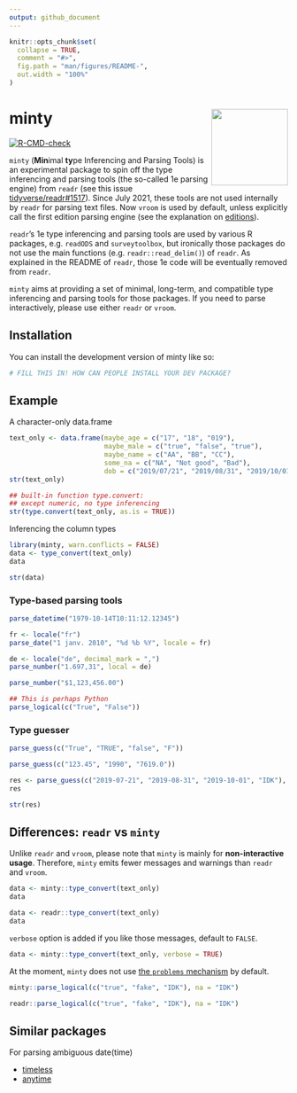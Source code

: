 ```yaml
---
output: github_document
---
```


<!-- README.md is generated from README.Rmd. Please edit that file -->

```r
knitr::opts_chunk$set(
  collapse = TRUE,
  comment = "#>",
  fig.path = "man/figures/README-",
  out.width = "100%"
)
```

# minty <img src="man/figures/logo.png" align="right" height="138" alt = ""/>

<!-- badges: start -->
[![R-CMD-check](https://github.com/chainsawriot/minty/actions/workflows/R-CMD-check.yaml/badge.svg)](https://github.com/chainsawriot/minty/actions/workflows/R-CMD-check.yaml)
<!-- badges: end -->

`minty` (**Min**imal **ty**pe Inferencing and Parsing Tools) is an experimental package to spin off the type inferencing and parsing tools (the so-called 1e parsing engine) from `readr` (see this issue [tidyverse/readr#1517](https://github.com/tidyverse/readr/issues/1517)). Since July 2021, these tools are not used internally by `readr` for parsing text files. Now `vroom` is used by default, unless explicitly call the first edition parsing engine (see the explanation on [editions](https://github.com/tidyverse/readr?tab=readme-ov-file#editions)).

`readr`'s 1e type inferencing and parsing tools are used by various R packages, e.g. `readODS` and `surveytoolbox`, but ironically those packages do not use the main functions (e.g. `readr::read_delim()`) of `readr`. As explained in the README of `readr`, those 1e code will be eventually removed from `readr`.

`minty` aims at providing a set of minimal, long-term, and compatible type inferencing and parsing tools for those packages. If you need to parse interactively, please use either `readr` or `vroom`.

## Installation

You can install the development version of minty like so:

``` r
# FILL THIS IN! HOW CAN PEOPLE INSTALL YOUR DEV PACKAGE?
```

## Example

A character-only data.frame

```r
text_only <- data.frame(maybe_age = c("17", "18", "019"),
                        maybe_male = c("true", "false", "true"),
                        maybe_name = c("AA", "BB", "CC"),
                        some_na = c("NA", "Not good", "Bad"),
                        dob = c("2019/07/21", "2019/08/31", "2019/10/01"))
str(text_only)
```

```r
## built-in function type.convert:
## except numeric, no type inferencing
str(type.convert(text_only, as.is = TRUE))
```

Inferencing the column types

```r
library(minty, warn.conflicts = FALSE)
data <- type_convert(text_only)
data
```

```r
str(data)
```

### Type-based parsing tools

```r
parse_datetime("1979-10-14T10:11:12.12345")
```

```r
fr <- locale("fr")
parse_date("1 janv. 2010", "%d %b %Y", locale = fr)
```

```r
de <- locale("de", decimal_mark = ",")
parse_number("1.697,31", local = de)
```

```r
parse_number("$1,123,456.00")
```

```r
## This is perhaps Python
parse_logical(c("True", "False"))
```

### Type guesser

```r
parse_guess(c("True", "TRUE", "false", "F"))
```

```r
parse_guess(c("123.45", "1990", "7619.0"))
```

```r
res <- parse_guess(c("2019-07-21", "2019-08-31", "2019-10-01", "IDK"), na = "IDK")
res
```

```r
str(res)
```

## Differences: `readr` vs `minty`

Unlike `readr` and `vroom`, please note that `minty` is mainly for **non-interactive usage**. Therefore, `minty` emits fewer messages and warnings than `readr` and `vroom`. 

```r
data <- minty::type_convert(text_only)
data
```

```r
data <- readr::type_convert(text_only)
data
```

`verbose` option is added if you like those messages, default to `FALSE`.

```r
data <- minty::type_convert(text_only, verbose = TRUE)
```

At the moment, `minty` does not use [the `problems` mechanism](https://vroom.r-lib.org/reference/problems.html) by default.

```r
minty::parse_logical(c("true", "fake", "IDK"), na = "IDK")
```

```r
readr::parse_logical(c("true", "fake", "IDK"), na = "IDK")
```

## Similar packages

For parsing ambiguous date(time)

* [timeless](https://github.com/schochastics/timeless)
* [anytime](https://github.com/eddelbuettel/anytime)


